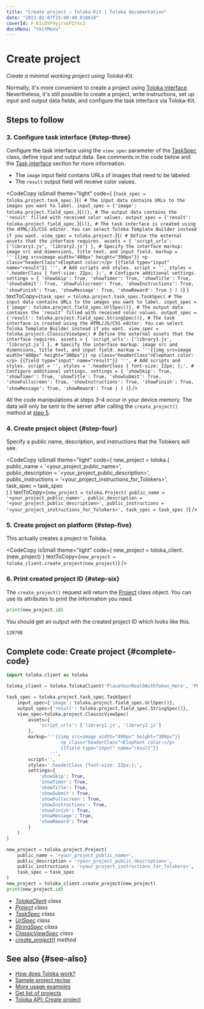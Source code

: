 ```yaml
---
title: "Create project — Toloka-Kit | Toloka documentation"
date: "2023-02-07T15:40:40.018816"
coverId: F_bIcOYF9yjrxkPZrXc3
docsMenu: "tkitMenu"
---
```



# Create project

_Create a minimal working project using Toloka-Kit._

<Note mode="note" title="Note">

Normally, it's more convenient to create a project using [Toloka interface](/docs/guide/project). Nevertheless, it's still possible to create a project, write instructions, set up input and output data fields, and configure the task interface via Toloka-Kit.

</Note>

## Steps to follow

<Import/>

<Instantiate/>

### 3. Configure task interface {#step-three}

Configure the task interface using the `view_spec` parameter of the [TaskSpec](/docs/toloka-kit/reference/toloka.client.project.task_spec.TaskSpec) class, define input and output data. See comments in the code below and the [Task interface](/docs/guide/spec) section for more information.

- The `image` input field contains URLs of images that need to be labeled.
- The `result` output field will receive color values.

<CodeCopy
  isSmall
  theme="light"
  code={
    <HighlightChildren language="python">
      {`task_spec = toloka.project.task_spec.`}<Term term="TaskSpec"><TaskSpec/></Term>{`(
    # The input data contains URLs to the images you want to label.
    input_spec = {'image': toloka.project.field_spec.`}<Term term="UrlSpec"><UrlSpec/></Term>{`()},
    # The output data contains the 'result' filled with received color values.
    output_spec = {'result': toloka.project.field_spec.`}<Term term="StringSpec"><StringSpec/></Term>{`()},
    # The task interface is created using the HTML/JS/CSS editor. You can select Toloka Template Builder instead if you want.
    view_spec = toloka.project.`}<Term term="ClassicViewSpec"><ClassicViewSpec/></Term>{`(
        # Define the external assets that the interface requires.
        assets = {
            'script_urls': ['library1.js', 'library2.js']
        },
        # Specify the interface markup: image src and dimensions, title text, and input field.
        markup = '''{{img src=image width="400px" height="300px"}}
                    <p class="headerClass">Elephant color:</p>
                    {{field type="input" name="result"}}
                ''',
        # Add scripts and styles.
        script = '',
        styles = '.headerClass { font-size: 22px; };',
        # Configure additional settings.
        settings = {
            'showSkip': True,
            'showTimer': True,
            'showTitle': True,
            'showSubmit': True,
            'showFullscreen': True,
            'showInstructions': True,
            'showFinish': True,
            'showMessage': True,
            'showReward': True
        }
    )
)`}
    </HighlightChildren>
  }
  textToCopy={`task_spec = toloka.project.task_spec.TaskSpec(
    # The input data contains URLs to the images you want to label.
    input_spec = {'image': toloka.project.field_spec.UrlSpec()},
    # The output data contains the 'result' filled with received color values.
    output_spec = {'result': toloka.project.field_spec.StringSpec()},
    # The task interface is created using the HTML/JS/CSS editor. You can select Toloka Template Builder instead if you want.
    view_spec = toloka.project.ClassicViewSpec(
        # Define the external assets that the interface requires.
        assets = {
            'script_urls': ['library1.js', 'library2.js']
        },
        # Specify the interface markup: image src and dimensions, title text, and input field.
        markup = '''{{img src=image width="400px" height="300px"}}
                    <p class="headerClass">Elephant color:</p>
                    {{field type="input" name="result"}}
                ''',
        # Add scripts and styles.
        script = '',
        styles = '.headerClass { font-size: 22px; };',
        # Configure additional settings.
        settings = {
            'showSkip': True,
            'showTimer': True,
            'showTitle': True,
            'showSubmit': True,
            'showFullscreen': True,
            'showInstructions': True,
            'showFinish': True,
            'showMessage': True,
            'showReward': True
        }
    )
)`}
/>

<Note mode="restriction" title="Important">

All the code manipulations at steps 3–4 occur in your device memory. The data will only be sent to the server after calling the `create_project()` method at [step 5](#step-five).

</Note>

### 4. Create project object {#step-four}

Specify a public name, description, and instructions that the Tolokers will see.

<CodeCopy
  isSmall
  theme="light"
  code={
    <HighlightChildren language="python">
      new_project = toloka.<Term term="Project"><Project/></Term>(
      <br/>    public_name = '&lt;your_project_public_name>',
      <br/>    public_description = '&lt;your_project_public_description>',
      <br/>    public_instructions = '&lt;your_project_instructions_for_Tolokers>',
      <br/>    task_spec = task_spec
      <br/>)
    </HighlightChildren>
  }
  textToCopy={`new_project = toloka.Project(
    public_name = '<your_project_public_name>',
    public_description = '<your_project_public_description>',
    public_instructions = '<your_project_instructions_for_Tolokers>',
    task_spec = task_spec
)`}
/>

### 5. Create project on platform {#step-five}

This actually creates a project in Toloka.

<CodeCopy
  isSmall
  theme="light"
  code={
    <HighlightChildren language="python">
      new_project = toloka_client.<Term term="create_project"><CreateProject/></Term>(new_project)
    </HighlightChildren>
  }
  textToCopy={`new_project = toloka_client.create_project(new_project)`}
/>

### 6. Print created project ID {#step-six}

The `create_project()` request will return the [Project](/docs/toloka-kit/reference/toloka.client.project.Project) class object. You can use its attributes to print the information you need.

```python
print(new_project.id)
```

You should get an output with the created project ID which looks like this.

```bash
120798
```

## Complete code: Create project {#complete-code}

```python
import toloka.client as toloka

toloka_client = toloka.TolokaClient('PlaceYourRealOAuthToken_Here', 'PRODUCTION')

task_spec = toloka.project.task_spec.TaskSpec(
    input_spec={'image': toloka.project.field_spec.UrlSpec()},
    output_spec={'result': toloka.project.field_spec.StringSpec()},
    view_spec=toloka.project.ClassicViewSpec(
        assets={
            'script_urls': ['library1.js', 'library2.js']
        },
        markup='''{{img src=image width="400px" height="300px"}}
                    <p class="headerClass">Elephant color:</p>
                    {{field type="input" name="result"}}
                ''',
        script='',
        styles='.headerClass {font-size: 22px;};',
        settings={
            'showSkip': True,
            'showTimer': True,
            'showTitle': True,
            'showSubmit': True,
            'showFullscreen': True,
            'showInstructions': True,
            'showFinish': True,
            'showMessage': True,
            'showReward': True
        }
    )
)

new_project = toloka.project.Project(
    public_name = '<your_project_public_name>',
    public_description = '<your_project_public_description>',
    public_instructions = '<your_project_instructions_for_Tolokers>',
    task_spec = task_spec
)
new_project = toloka_client.create_project(new_project)
print(new_project.id)
```

<Note mode="tip" title="List of classes and methods used in this recipe">

- _[TolokaClient](/docs/toloka-kit/reference/toloka.client.TolokaClient) class_
- _[Project](/docs/toloka-kit/reference/toloka.client.project.Project) class_
- _[TaskSpec](/docs/toloka-kit/reference/toloka.client.project.task_spec.TaskSpec) class_
- _[UrlSpec](/docs/toloka-kit/reference/toloka.client.project.field_spec.UrlSpec) class_
- _[StringSpec](/docs/toloka-kit/reference/toloka.client.project.field_spec.StringSpec) class_
- _[ClassicViewSpec](/docs/toloka-kit/reference/toloka.client.project.view_spec.ClassicViewSpec) class_
- _[create_project()](/docs/toloka-kit/reference/toloka.client.TolokaClient.create_project) method_

</Note>

## See also {#see-also}

- [How does Toloka work?](/docs/guide/overview)
- [Sample project recipe](/docs/toloka-kit/recipes/learn-basics)
- [More usage examples](/docs/toloka-kit/recipes/use-cases)
- [Get list of projects](/docs/toloka-kit/recipes/get-projects)
- [Toloka API: Create project](https://toloka.ai/docs/api/api-reference/#post-/projects)
